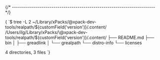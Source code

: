 


{/* ------------------------------------------------------------------------ */}

<CodeBlock language="console"> {
`$ tree -L 2 ~/Library/xPacks/\@xpack-dev-tools/realpath/${customField('version')}/.content/
/Users/ilg/Library/xPacks/\@xpack-dev-tools/realpath/${customField('version')}/.content/
├── README.md
├── bin
│   ├── greadlink
│   └── grealpath
└── distro-info
    └── licenses

4 directories, 3 files
`} </CodeBlock>
